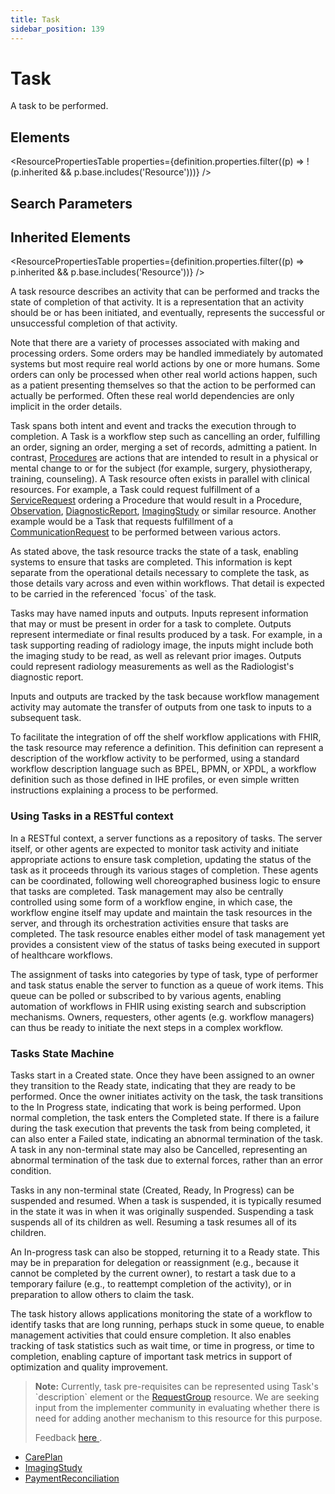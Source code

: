 ```yaml
---
title: Task
sidebar_position: 139
---
```



# Task

A task to be performed.

<Tabs queryString="section">
  <TabItem value="schema" label="Schema" default>

## Elements

<ResourcePropertiesTable
  properties={definition.properties.filter((p) => !(p.inherited && p.base.includes('Resource')))}
/>

## Search Parameters

<SearchParamsTable searchParams={definition.searchParameters} />

## Inherited Elements

<ResourcePropertiesTable properties={definition.properties.filter((p) => p.inherited && p.base.includes('Resource'))} />

  </TabItem>
  <TabItem value="usage" label="Usage">
<div>     <a name="scope"></a>          <p>       A task resource describes an activity that can be performed and tracks the state of       completion of that activity. It is a representation that an activity should be or has been       initiated, and eventually, represents the successful or unsuccessful completion of that       activity.     </p>     <p> Note that there are a variety of processes associated with making and processing orders.       Some orders may be handled immediately by automated systems but most require real world       actions by one or more humans. Some orders can only be processed when other real world actions       happen, such as a patient presenting themselves so that the action to be performed       can actually be performed. Often these real world dependencies are only implicit in the order       details. </p>   </div>
  </TabItem>
  <TabItem value="relationships" label="Relationships">
<div>     <a name="bnr"></a>          <p>Task spans both intent and event and tracks the execution through to     completion. A <Link to="/docs/api/fhir/resources/task">Task</Link> is a workflow step such as cancelling an order,     fulfilling an order, signing an order, merging a set of records, admitting a     patient. In contrast, <a href="/docs/api/fhir/resources/procedure">Procedures</a> are actions     that are intended to result in a physical or mental change to or for the     subject (for example, surgery, physiotherapy, training, counseling). A <Link to="/docs/api/fhir/resources/task">Task</Link> resource     often exists in parallel with clinical resources. For example, a <Link to="/docs/api/fhir/resources/task">Task</Link> could     request fulfillment of a <a href="/docs/api/fhir/resources/servicerequest">ServiceRequest</a>     ordering a <Link to="/docs/api/fhir/resources/procedure">Procedure</Link> that would result in a <Link to="/docs/api/fhir/resources/procedure">Procedure</Link>, <a href="/docs/api/fhir/resources/observation">Observation</a>, <a href="/docs/api/fhir/resources/diagnosticreport">DiagnosticReport</a>, <a href="/docs/api/fhir/resources/imagingstudy">ImagingStudy</a> or similar resource.  Another     example would be a <Link to="/docs/api/fhir/resources/task">Task</Link> that requests fulfillment of a <a href="/docs/api/fhir/resources/communicationrequest">CommunicationRequest</a> to be performed     between various actors.</p>     <p>As stated above, the task resource tracks the state of a task, enabling     systems to ensure that tasks are completed. This information is kept     separate from the operational details necessary to complete the task, as     those details vary across and even within workflows. That detail is expected     to be carried in the referenced `focus` of the task. </p>      <p>Tasks may have named inputs and outputs. Inputs represent      information that may or must be present in order for a task to      complete. Outputs represent intermediate or final results produced by a      task. For example, in a task supporting reading of radiology image, the      inputs might include both the imaging study to be read, as well as      relevant prior images. Outputs could represent radiology measurements      as well as the Radiologist's diagnostic report. </p>     <p>Inputs and outputs are tracked by the task because workflow     management activity may automate the transfer of outputs from one task     to inputs to a subsequent task. </p>     <p>To facilitate the integration of off the shelf workflow applications     with FHIR, the task resource may reference a definition.  This     definition can represent a description of the workflow activity to be     performed, using a standard workflow description language such as BPEL,     BPMN, or XPDL, a workflow definition such as those defined in IHE     profiles, or even simple written instructions explaining a process to be     performed.</p>   </div>
  </TabItem>
  <TabItem value="backgroundAndContext" label="Background and Context">
<div>     <a name="bnc"></a>          <h3 class="self-link-parent"> Using <Link to="/docs/api/fhir/resources/task">Tasks</Link> in a RESTful context <a href="https://www.hl7.org/fhir/task.html#12.1.2.1" title="link to here" class="self-link"></a></h3>     <p>In a RESTful context, a server functions as a repository of tasks. The server itself, or       other agents are expected to monitor task activity and initiate appropriate actions to ensure       task completion, updating the status of the task as it proceeds through its various stages of       completion. These agents can be coordinated, following well choreographed business logic to       ensure that tasks are completed. <Link to="/docs/api/fhir/resources/task">Task</Link> management may also be centrally controlled using some       form of a workflow engine, in which case, the workflow engine itself may update and maintain the       task resources in the server, and through its orchestration activities ensure that tasks are       completed. The task resource enables either model of task management yet provides a       consistent view of the status of tasks being executed in support of healthcare workflows. </p>     <p>The assignment of tasks into categories by type of task, type of performer and task status       enable the server to function as a queue of work items.  This queue can be polled or subscribed       to by various agents, enabling automation of workflows in FHIR using existing search and subscription       mechanisms.  Owners, requesters, other agents (e.g. workflow managers) can thus be ready to       initiate the next steps in a complex workflow.</p>     <h3 class="self-link-parent"> <Link to="/docs/api/fhir/resources/task">Tasks</Link> State Machine <a href="https://www.hl7.org/fhir/task.html#12.1.2.2" title="link to here" class="self-link"></a></h3>     <p>Tasks start in a Created state. Once they have been assigned to an owner they transition to       the Ready state, indicating that they are ready to be performed. Once the owner initiates       activity on the task, the task transitions to the In Progress state, indicating that work is       being performed. Upon normal completion, the task enters the Completed state. If there is a       failure during the task execution that prevents the task from being completed, it can also       enter a Failed state, indicating an abnormal termination of the task. A task in any       non-terminal state may also be Cancelled, representing an abnormal termination of the task due       to external forces, rather than an error condition.</p>     <p>Tasks in any non-terminal state (Created, Ready, In Progress) can be suspended and resumed.       When a task is suspended, it is typically resumed in the state it was in when it was       originally suspended. Suspending a task suspends all of its children as well. Resuming a task       resumes all of its children.</p>     <p>An In-progress task can also be stopped, returning it to a Ready state. This may be in       preparation for delegation or reassignment (e.g., because it cannot be completed by the       current owner), to restart a task due to a temporary failure (e.g., to reattempt completion of       the activity), or in preparation to allow others to claim the task.</p>        <p>The task history allows applications monitoring the state of a workflow to identify tasks       that are long running, perhaps stuck in some queue, to enable management activities that could       ensure completion. It also enables tracking of task statistics such as wait time, or time in       progress, or time to completion, enabling capture of important task metrics in support of       optimization and quality improvement. </p>       <blockquote class="stu-note">       <a name="dstu"></a>       <p>       <b>Note:</b> Currently, task pre-requisites can be represented using <Link to="/docs/api/fhir/resources/task">Task</Link>'s `description` element or the <a href="/docs/api/fhir/resources/requestgroup">RequestGroup</a> resource. We are seeking input from the implementer community in evaluating whether there is need for adding another mechanism to this resource for this purpose.<br/>       </p>       <p>       Feedback <a href="https://chat.fhir.org/#narrow/stream/103-Orders-and.20Observation.20WG">here </a>.       </p>       </blockquote>   </div>
  </TabItem>
  <TabItem value="referencedBy" label="Referenced By">
<ul><li><a href="/docs/api/fhir/resources/careplan">CarePlan</a></li>
<li><a href="/docs/api/fhir/resources/imagingstudy">ImagingStudy</a></li>
<li><a href="/docs/api/fhir/resources/paymentreconciliation">PaymentReconciliation</a></li></ul>
  </TabItem>
</Tabs>
